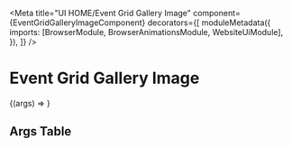 


<Meta
  title="UI HOME/Event Grid Gallery Image"
  component={EventGridGalleryImageComponent}
  decorators={[
    moduleMetadata({
      imports: [BrowserModule, BrowserAnimationsModule, WebsiteUiModule],
    }),
  ]}
/>

# Event Grid Gallery Image

<Story height="500px" name="Default">
  {(args) => <drp-event-grid-gallery-image {...args} />}
</Story>

## Args Table

<ArgsTable of={EventGridGalleryImageComponent} />
